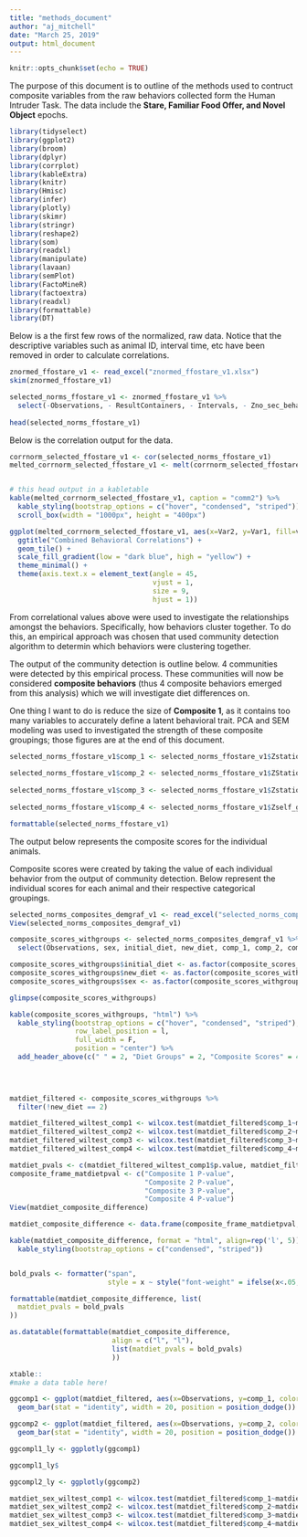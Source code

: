```yaml
---
title: "methods_document"
author: "aj_mitchell"
date: "March 25, 2019"
output: html_document
---
```


```r
knitr::opts_chunk$set(echo = TRUE)
```

The purpose of this document is to outline of the methods used to contruct composite variables from the raw behaviors collected form the Human Intruder Task. The data include the **Stare, Familiar Food Offer, and Novel Object** epochs.


```r
library(tidyselect)
library(ggplot2)
library(broom)
library(dplyr)
library(corrplot)
library(kableExtra)
library(knitr)
library(Hmisc)
library(infer)
library(plotly) 
library(skimr)
library(stringr)
library(reshape2)
library(som)
library(readxl)
library(manipulate)
library(lavaan)
library(semPlot)
library(FactoMineR)
library(factoextra)
library(readxl)
library(formattable)
library(DT)
```

Below is a the first few rows of the normalized, raw data. Notice that the descriptive variables such as animal ID, interval time, etc have been removed in order to calculate correlations.

```r
znormed_ffostare_v1 <- read_excel("znormed_ffostare_v1.xlsx")
skim(znormed_ffostare_v1)

selected_norms_ffostare_v1 <- znormed_ffostare_v1 %>%
  select(-Observations, - ResultContainers, - Intervals, - Zno_sec_behav_ffosta)
         
head(selected_norms_ffostare_v1)         
```

Below is the correlation output for the data. 

```r
corrnorm_selected_ffostare_v1 <- cor(selected_norms_ffostare_v1)   
melted_corrnorm_selected_ffostare_v1 <- melt(corrnorm_selected_ffostare_v1)


# this head output in a kabletable
kable(melted_corrnorm_selected_ffostare_v1, caption = "comm2") %>%
  kable_styling(bootstrap_options = c("hover", "condensed", "striped")) %>% 
  scroll_box(width = "1000px", height = "400px")

ggplot(melted_corrnorm_selected_ffostare_v1, aes(x=Var2, y=Var1, fill=value)) +
  ggtitle("Combined Behavioral Correlations") +
  geom_tile() +
  scale_fill_gradient(low = "dark blue", high = "yellow") + 
  theme_minimal() +
  theme(axis.text.x = element_text(angle = 45,
                                   vjust = 1,
                                   size = 9,
                                   hjust = 1))
```

From correlational values above were used to investigate the relationships amongst the behaviors. Specifically, how behaviors cluster together. To do this, an empirical approach was chosen that used community detection algorithm to determin which behaviors were clustering together. 

The output of the community detection is outline below. 4 communities were detected by this empirical process. These communities will now be considered **composite behaviors** (thus 4 composite behaviors emerged from this analysis) which we will investigate diet differences on. 

One thing I want to do is reduce the size of **Composite 1**, as it contains too many variables to accurately define a latent behavioral trait. PCA and SEM modeling was used to investigated the strength of these composite groupings; those figures are at the end of this document.   

```r
selected_norms_ffostare_v1$comp_1 <- selected_norms_ffostare_v1$Zstationary_middle_percent_butters + selected_norms_ffostare_v1$Zlocomotion_percent_butters + selected_norms_ffostare_v1$Zhanging_behaviors_butters + selected_norms_ffostare_v1$Ztactile_exploration_butters + selected_norms_ffostare_v1$Zmo_manip_apple_butters + selected_norms_ffostare_v1$Zstation_fr_ffostare + selected_norms_ffostare_v1$Zstation_mid_ffosta + selected_norms_ffostare_v1$Zlocomote_ffosta + selected_norms_ffostare_v1$Zmovement_ffosta + selected_norms_ffostare_v1$Ztac_expl_ffosta + selected_norms_ffostare_v1$Zstereo_ffosta + selected_norms_ffostare_v1$Zteethgrind_ffosta + selected_norms_ffostare_v1$Zlipsmack_ffosta + selected_norms_ffostare_v1$Ztouch_app_ffosta + selected_norms_ffostare_v1$Zmouth_app_ffosta + selected_norms_ffostare_v1$Zmanip_app_ffosta + selected_norms_ffostare_v1$Zeat_app_ffosta + selected_norms_ffostare_v1$Znonvigi_ffosta + selected_norms_ffostare_v1$Zdir_eye_contact_ffosta
  
selected_norms_ffostare_v1$comp_2 <- selected_norms_ffostare_v1$ZStationary_back_butters + selected_norms_ffostare_v1$Zstereotypy_butters + selected_norms_ffostare_v1$Zvigilant_percent_butters + selected_norms_ffostare_v1$Zstation_back_ffostare + selected_norms_ffostare_v1$Zself_gro_ffosta + selected_norms_ffostare_v1$Zthreat_stranger_ffosta + selected_norms_ffostare_v1$Zfreeze_back_ffosta 
  
selected_norms_ffostare_v1$comp_3 <- selected_norms_ffostare_v1$Zstationary_front_percent_butters + selected_norms_ffostare_v1$Zmovement_percent_butters + selected_norms_ffostare_v1$Ztouch_butters_percent + selected_norms_ffostare_v1$Zcrouching_butters + selected_norms_ffostare_v1$Znonvigilant_percent_butters + selected_norms_ffostare_v1$Zcrouching_ffosta + selected_norms_ffostare_v1$Zvigi_ffosta + selected_norms_ffostare_v1$Zno_response_ffosta
  
selected_norms_ffostare_v1$comp_4 <- selected_norms_ffostare_v1$Zself_groom_percent_butters + selected_norms_ffostare_v1$Zmouth_butters_percent + selected_norms_ffostare_v1$Zoral_exploration_butters 

formattable(selected_norms_ffostare_v1)
```

The output below represents the composite scores for the individual animals. 

Composite scores were created by taking the value of each individual behavior from the output of community detection. Below represent the individual scores for each animal and their respective categorical groupings.

```r
selected_norms_composites_demgraf_v1 <- read_excel("selected_norms_composites_demgraf_v1.xlsx")
View(selected_norms_composites_demgraf_v1)

composite_scores_withgroups <- selected_norms_composites_demgraf_v1 %>%
  select(Observations, sex, initial_diet, new_diet, comp_1, comp_2, comp_3, comp_4)

composite_scores_withgroups$initial_diet <- as.factor(composite_scores_withgroups$initial_diet)
composite_scores_withgroups$new_diet <- as.factor(composite_scores_withgroups$new_diet)
composite_scores_withgroups$sex <- as.factor(composite_scores_withgroups$sex)

glimpse(composite_scores_withgroups)

kable(composite_scores_withgroups, "html") %>%
  kable_styling(bootstrap_options = c("hover", "condensed", "striped"),
                row_label_position = l,
                full_width = F,
                position = "center") %>%
  add_header_above(c(" " = 2, "Diet Groups" = 2, "Composite Scores" = 4))

  
  
```

```r
matdiet_filtered <- composite_scores_withgroups %>%
  filter(!new_diet == 2)
```

```r
matdiet_filtered_wiltest_comp1 <- wilcox.test(matdiet_filtered$comp_1~matdiet_filtered$initial_diet)
matdiet_filtered_wiltest_comp2 <- wilcox.test(matdiet_filtered$comp_2~matdiet_filtered$initial_diet)
matdiet_filtered_wiltest_comp3 <- wilcox.test(matdiet_filtered$comp_3~matdiet_filtered$initial_diet)
matdiet_filtered_wiltest_comp4 <- wilcox.test(matdiet_filtered$comp_4~matdiet_filtered$initial_diet)

matdiet_pvals <- c(matdiet_filtered_wiltest_comp1$p.value, matdiet_filtered_wiltest_comp2$p.value, matdiet_filtered_wiltest_comp3$p.value, matdiet_filtered_wiltest_comp4$p.value)
composite_frame_matdietpval <- c("Composite 1 P-value",
                                 "Composite 2 P-value",
                                 "Composite 3 P-value",
                                 "Composite 4 P-value")
View(matdiet_composite_difference)

matdiet_composite_difference <- data.frame(composite_frame_matdietpval, matdiet_pvals)

kable(matdiet_composite_difference, format = "html", align=rep('l', 5)) %>%
  kable_styling(bootstrap_options = c("condensed", "striped"))


bold_pvals <- formatter("span",
                        style = x ~ style("font-weight" = ifelse(x<.05, "bold", NA)))

formattable(matdiet_composite_difference, list(
  matdiet_pvals = bold_pvals
))

as.datatable(formattable(matdiet_composite_difference,
                         align = c("l", "l"),
                         list(matdiet_pvals = bold_pvals)
                         ))

xtable::
#make a data table here!
```

```r
ggcomp1 <- ggplot(matdiet_filtered, aes(x=Observations, y=comp_1, color=initial_diet, fill=initial_diet)) +
  geom_bar(stat = "identity", width = 20, position = position_dodge())

ggcomp2 <- ggplot(matdiet_filtered, aes(x=Observations, y=comp_2, color=initial_diet, fill=initial_diet)) +
  geom_bar(stat = "identity", width = 20, position = position_dodge())

ggcompl1_ly <- ggplotly(ggcomp1)

ggcompl1_ly$

ggcompl2_ly <- ggplotly(ggcomp2)
```

```r
matdiet_sex_wiltest_comp1 <- wilcox.test(matdiet_filtered$comp_1~matdiet_filtered$sex)
matdiet_sex_wiltest_comp2 <- wilcox.test(matdiet_filtered$comp_2~matdiet_filtered$sex)
matdiet_sex_wiltest_comp3 <- wilcox.test(matdiet_filtered$comp_3~matdiet_filtered$sex)
matdiet_sex_wiltest_comp4 <- wilcox.test(matdiet_filtered$comp_4~matdiet_filtered$sex)


```



